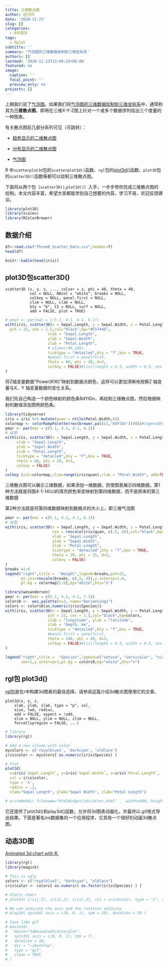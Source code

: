 ```yaml
---
title: 三维散点图
author: 庄闪闪
date: '2020-11-23'
slug: []
categories:
  - R可视乎
tags:
  - Rplot
subtitle: ''
summary: '气泡图的三维数据绘制到三维坐标系'
authors: []
lastmod: '2020-11-23T13:09:25+08:00'
featured: no
image:
  caption: ''
  focal_point: ''
  preview_only: no
projects: []
---
```


上期我们说了[气泡图](https://mp.weixin.qq.com/s?__biz=MzI1NjUwMjQxMQ==&mid=2247486060&idx=1&sn=b613c8d0239c93185641c1bb6a062f7b&chksm=ea24f588dd537c9e2d7a33dd5e9f32b34d0a72d5396cdb52211c51f3998269a4d843011abf9b&token=1457590009&lang=zh_CN#rd)。如果我们将[气泡图的三维数据绘制到三维坐标系](R语言数据可视化之美 "R语言数据可视化之美")中，通常称其为**三维散点图**，即用在三维X-Y-Z图上针对一个或多个数据序列绘出三个度量的一种图表。


有关散点图前几部分系列可见（可跳转）：

- [趋势显示的二维散点图](https://mp.weixin.qq.com/s?__biz=MzI1NjUwMjQxMQ==&mid=2247485142&idx=1&sn=564bffc9e7765ebae9b9b81a17a188d9&chksm=ea24f932dd5370241a05c75975ff24a34423a8f182bf6c716c8c9ed981788d0492dcb268248a&token=1544929502&lang=zh_CN&scene=21#wechat_redirect)

- [分布显示的二维散点图](https://mp.weixin.qq.com/s?__biz=MzI1NjUwMjQxMQ==&mid=2247485276&idx=1&sn=f98a2aede13555fa1c372f08c3cdec44&chksm=ea24f8b8dd5371ae9e13f3df41ff73e070775eb1ab871370783bb3f396a0a9c29d42c6a89210&token=682523778&lang=zh_CN#rd)

- [气泡图](https://mp.weixin.qq.com/s?__biz=MzI1NjUwMjQxMQ==&mid=2247486060&idx=1&sn=b613c8d0239c93185641c1bb6a062f7b&chksm=ea24f588dd537c9e2d7a33dd5e9f32b34d0a72d5396cdb52211c51f3998269a4d843011abf9b&token=1457590009&lang=zh_CN#rd)

R 中`scatterplot3d`包的`scatterplot3d()`函数、`rgl`包的[plot3d()](http://www.rforscience.com/rpackages/visualisation/oceanview/)函数、`plot3D`包的`scatter3D()`函数等都可以绘制三维散点图。

下面将从两个包（`scatter3D()`,`plot3d()`）入手，一步步带你完成三维散点图的绘制。本文内容丰富，希望大家都能学到自己想要的内容，学习不易，欢迎反馈建议。


```r
library(plot3D)
library(scales)
library(RColorBrewer)
```

## 数据介绍
```r
df<-read.csv("ThreeD_Scatter_Data.csv",header=T)
head(df)
```
```r
knitr::kable(head(iris))
```


## plot3D包scatter3D()

```
scatter3D (x, y, z, ..., colvar = z, phi = 40, theta = 40,
           col = NULL, NAcol = "white", breaks = NULL,
           colkey = NULL, panel.first = NULL, 
           clim = NULL, clab = NULL, 
           bty = "b", CI = NULL, surf = NULL, 
           add = FALSE, plot = TRUE)
```



```r
# pmar <- par(mar = c(5.1, 4.1, 4.1, 6.1))
with(iris, scatter3D(x = Sepal.Length, y = Sepal.Width, z = Petal.Length,
  pch = 21, cex = 1.5,col="black",bg="#F57446",
                   xlab = "Sepal.Length",
                   ylab = "Sepal.Width",
                   zlab = "Petal.Length", 
                   # zlim=c(40,180),
                   ticktype = "detailed",bty = "f",box = TRUE,
                   #panel.first = panelfirst,
                   theta = 60, phi = 20, d=3,
                   colkey = FALSE)#list(length = 0.5, width = 0.5, cex.clab = 0.75))
)
```

将Z轴变量数据“Power(KW)”映射到数据点颜色，这样可以更加清晰地观察Z 轴变量与X、Y 轴变量数据的变化关系。

我们先自己构造一个颜色映射的颜色条RdYlGn，再绘制三维散点图，然后根据映射的数值添加图例颜色条。


```r
library(tidyverse)
iris = iris %>% mutate(quan = ntile(Petal.Width,6))
colormap <- colorRampPalette(rev(brewer.pal(11,'RdYlGn')))(6)#legend颜色配置
pmar <- par(mar = c(5.1, 4.1, 4.1, 6.1))
# 绘图
with(iris, scatter3D(x = Sepal.Length, y = Sepal.Width, z = Petal.Length,pch = 21, cex = 1.5,col="black",bg=colormap[iris$quan],
     xlab = "Sepal.Length",
     ylab = "Sepal.Width",
     zlab = "Petal.Length", 
     ticktype = "detailed",bty = "f",box = TRUE,
     theta = 60, phi = 20, d=3,
     colkey = FALSE)
)
colkey (col=colormap,clim=range(iris$quan),clab = "Petal.Width", add=TRUE, length=0.4,side = 4)
```

三维散点图可以展示三维数据，如果添加一维数据，则使图表展示四维数据。第1种方法就是将图4-1-14(c)的填充颜色渐变映射到第四维数据，而不是原来的第三维数据

第2种方法就是将第四维数据映射到数据点的大小上，即三维气泡图
```r
pmar <- par(mar = c(5.1, 4.1, 4.1, 6.1))
# 绘图
with(iris, scatter3D(x = Sepal.Length, y = Sepal.Width, z = Petal.Length,pch = 21, 
                     cex = rescale(iris$quan, c(.5, 4)),col="black",bg=colormap[iris$quan],
                     xlab = "Sepal.Length",
                     ylab = "Sepal.Width",
                     zlab = "Petal.Length", 
                     ticktype = "detailed",bty = "f",box = TRUE,
                     theta = 30, phi = 15, d=2,
                     colkey = FALSE)
)
breaks =1:6
legend("right",title =  "Weight",legend=breaks,pch=21,
       pt.cex=rescale(breaks, c(.5, 4)),y.intersp=1.6,
       pt.bg = colormap[1:6],bg="white",bty="n")
```

```r
library(wesanderson)
pmar <- par(mar = c(5.1, 4.1, 4.1, 7.1))
colors0 <-  wes_palette(n=3, name="Darjeeling1")
colors <- colors0[as.numeric(iris$Species)]
with(iris, scatter3D(x = Sepal.Length, y = Sepal.Width, z = Petal.Length, #bgvar = mag,
                   pch = 21, cex = 1.5,col="black",bg=colors,
                   xlab = "longitude", ylab = "latitude",
                   zlab = "depth, km", 
                   ticktype = "detailed",bty = "f",box = TRUE,
                   #panel.first = panelfirst,
                   theta = 140, phi = 20, d=3,
                   colkey = FALSE)#list(length = 0.5, width = 0.5, cex.clab = 0.75))
)

legend("right",title =  "Species",legend=c("setosa", "versicolor", "virginica"),pch=21,
       cex=1,y.intersp=1,pt.bg = colors0,bg="white",bty="n")
```



## rgl包 plot3d()

[rgl包](https://www.rdocumentation.org/packages/rgl/versions/0.100.54)是在r中构建3d图表的最佳选择，请参阅这篇介绍3d散点图使用它的文章。


```
plot3d(x, y, z,  
	xlab, ylab, zlab, type = "p", col,  
	size, lwd, radius,
	add = FALSE, aspect = !add, 
	xlim = NULL, ylim = NULL, zlim = NULL, 
	forceClipregion = FALSE, ...)
```

```r
# library
library(rgl)

# Add a new column with color
mycolors <- c('royalblue1', 'darkcyan', 'oldlace')
iris$color <- mycolors[ as.numeric(iris$Species) ]

# Plot
plot3d( 
  x=iris$`Sepal.Length`, y=iris$`Sepal.Width`, z=iris$`Petal.Length`, 
  col = iris$color, 
  type = 's', 
  radius = .1,
  xlab="Sepal Length", ylab="Sepal Width", zlab="Petal Length")

# writeWebGL( filename="HtmlWidget/3dscatter.html" ,  width=600, height=600)
```

它还提供了plot3d()和play3d()函数，允许将3d图表动画化，并最终以.gif格式导出结果。下面是著名iris数据集的一个应用程序，它具有一个很好的动画3d散点图。

## 动态3D图

[Animated 3d chart with R.](https://www.r-graph-gallery.com/3-r-animated-cube.html)

```r
library(rgl)
library(magick)

# This is ugly
colors <- c("royalblue1", "darkcyan", "oldlace")
iris$color <- colors[ as.numeric( as.factor(iris$Species) ) ]

# Static chart
# plot3d( iris[,1], iris[,2], iris[,3], col = iris$color, type = "s", radius = .2 )

# We can indicate the axis and the rotation velocity
# play3d( spin3d( axis = c(0, 0, 1), rpm = 20), duration = 50 )

# Save like gif
# movie3d(
#   movie="3dAnimatedScatterplot", 
#   spin3d( axis = c(0, 0, 1), rpm = 7),
#   duration = 10, 
#   dir = "~/Desktop",
#   type = "gif", 
#   clean = TRUE
# )
```
















